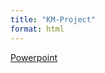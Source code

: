 ```yaml
---
title: "KM-Project"
format: html
---
```


[Powerpoint]("C:\Users\Niha\OneDrive\Documents\Grad School\nihay17.github.io\files\yadav_presentation.pptx")